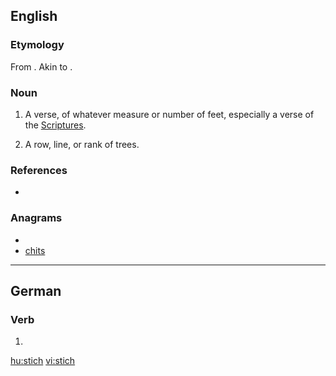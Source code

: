 {{also|Stich}}
==English==

===Etymology===
From {{etyl|grc}} {{term|στίχος||line, row, verse|sc=polytonic|tr=stikhos|lang=grc}}. Akin to {{term|στείχω||I go|sc=polytonic|tr=steikhō|lang=grc}}.

===Noun===
{{en-noun}}

# {{obsolete}} A verse, of whatever measure or number of feet, especially a verse of the [[Scriptures]].
# {{obsolete}} A row, line, or rank of trees.

===References===
* {{R:1913}}

===Anagrams===
* {{alphagram|chist}}
* [[chits#English|chits]]

----

==German==

===Verb===
{{infl|de}}

# {{de-verb form of|stechen|i|s}}

[[hu:stich]]
[[vi:stich]]